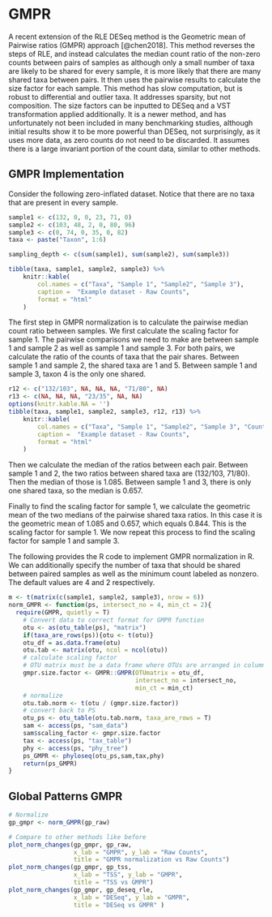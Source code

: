 # GMPR

A recent extension of the RLE DESeq method is the Geometric mean of Pairwise ratios (GMPR) approach [@chen2018]. This method reverses the steps of RLE, and instead calculates the median count ratio of the non-zero counts between pairs of samples as although only a small number of taxa are likely to be shared for every sample, it is more likely that there are many shared taxa between pairs. It then uses the pairwise results to calculate the size factor for each sample. This method has slow computation, but is robust to differential and outlier taxa. It addresses sparsity, but not composition. The size factors can be inputted to DESeq and a VST transformation applied additionally. It is a newer method, and has unfortunately not been included in many benchmarking studies, although initial results show it to be more powerful than DESeq, not surprisingly, as it uses more data, as zero counts do not need to be discarded. It assumes there is a large invariant portion of the count data, similar to other methods.

## GMPR Implementation

Consider the following zero-inflated dataset. Notice that there are no taxa that are present in every sample. 

```r
sample1 <- c(132, 0, 0, 23, 71, 0)
sample2 <- c(103, 48, 2, 0, 80, 96)
sample3 <- c(0, 74, 0, 35, 0, 82)
taxa <- paste("Taxon", 1:6)

sampling_depth <- c(sum(sample1), sum(sample2), sum(sample3))

tibble(taxa, sample1, sample2, sample3) %>%
    knitr::kable(
        col.names = c("Taxa", "Sample 1", "Sample2", "Sample 3"),
        caption =  "Example dataset - Raw Counts", 
        format = "html"
    ) 
```

The first step in GMPR normalization is to calculate the pairwise median count ratio between samples. We first calculate the scaling factor for sample 1. The pairwise comparisons we need to make are between sample 1 and sample 2 as well as sample 1 and sample 3. For both pairs, we calculate the ratio of the counts of taxa that the pair shares. Between sample 1 and sample 2, the shared taxa are 1 and 5. Between sample 1 and sample 3, taxon 4 is the only one shared. 

```r
r12 <- c("132/103", NA, NA, NA, "71/80", NA)
r13 <- c(NA, NA, NA, "23/35", NA, NA)
options(knitr.kable.NA = '')
tibble(taxa, sample1, sample2, sample3, r12, r13) %>%
    knitr::kable(
        col.names = c("Taxa", "Sample 1", "Sample2", "Sample 3", "Count ratio between 1 and 2", "Count ratio between 1 and 3"),
        caption =  "Example dataset - Raw Counts", 
        format = "html"
    ) 
```

Then we calculate the median of the ratios between each pair. Between sample 1 and 2, the two ratios between shared taxa are (132/103, 71/80). Then the median of those is 1.085. Between sample 1 and 3, there is only one shared taxa, so the median is 0.657. 

Finally to find the scaling factor for sample 1, we calculate the geometric mean of the two medians of the pairwise shared taxa ratios. In this case it is the geometric mean of 1.085 and 0.657, which equals 0.844. This is the scaling factor for sample 1. 
We now repeat this process to find the scaling factor for sample 1 and sample 3. 


The following provides the R code to implement GMPR normalization in R. We can additionally specify the number of taxa that should be shared between paired samples as well as the minimum count labeled as nonzero. The default values are 4 and 2 respectively.

```r
m <- t(matrix(c(sample1, sample2, sample3), nrow = 6))
norm_GMPR <- function(ps, intersect_no = 4, min_ct = 2){
  require(GMPR, quietly = T)
    # Convert data to correct format for GMPR function 
    otu <- as(otu_table(ps), "matrix")
    if(taxa_are_rows(ps)){otu <- t(otu)}
    otu_df = as.data.frame(otu)
    otu.tab <- matrix(otu, ncol = ncol(otu))
    # calculate scaling factor
    # OTU matrix must be a data frame where OTUs are arranged in columns and samples as rows
    gmpr.size.factor <- GMPR::GMPR(OTUmatrix = otu_df,
                                   intersect_no = intersect_no,
                                   min_ct = min_ct)
    # normalize
    otu.tab.norm <- t(otu / (gmpr.size.factor))
    # convert back to PS
    otu_ps <- otu_table(otu.tab.norm, taxa_are_rows = T)
    sam <- access(ps, "sam_data")
    sam$scaling_factor <- gmpr.size.factor
    tax <- access(ps, "tax_table")
    phy <- access(ps, "phy_tree")
    ps_GMPR <- phyloseq(otu_ps,sam,tax,phy)
    return(ps_GMPR)
}

```

## Global Patterns GMPR

```r
# Normalize
gp_gmpr <- norm_GMPR(gp_raw)

# Compare to other methods like before
plot_norm_changes(gp_gmpr, gp_raw,
                  x_lab = "GMPR", y_lab = "Raw Counts",
                  title = "GMPR normalization vs Raw Counts")
plot_norm_changes(gp_gmpr, gp_tss,
                  x_lab = "TSS", y_lab = "GMPR",
                  title = "TSS vs GMPR")
plot_norm_changes(gp_gmpr, gp_deseq_rle,
                  x_lab = "DESeq", y_lab = "GMPR",
                  title = "DESeq vs GMPR" )
```




